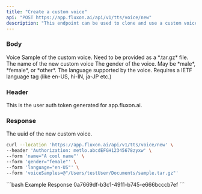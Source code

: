 ```yaml
---
title: "Create a custom voice"
api: "POST https://app.fluxon.ai/api/v1/tts/voice/new"
description: "This endpoint can be used to clone and use a custom voice"
---
```


### Body

<ParamField path="voiceSamples" type="file">
  Voice Sample of the custom voice. Need to be provided as a *.tar.gz* file.
</ParamField>

<ParamField path="name" type="string">
  The name of the new custom voice
</ParamField>

<ParamField path="gender" type="string">
  The gender of the voice. May be *male*, *female*, or *other*.
</ParamField>

<ParamField path="language" type="string">
  The language supported by the voice. Requires a IETF language tag (like en-US, hi-IN, ja-JP etc.)
</ParamField>

### Header

<ParamField header="Authorization" type="string">
  This is the user auth token generated for app.fluxon.ai.
</ParamField>

### Response

<ResponseField name="uuid" type="uuid">
  The uuid of the new custom voice.
</ResponseField>

<RequestExample>

```bash Example Request
curl --location 'https://app.fluxon.ai/api/v1/tts/voice/new' \
--header 'Authorization: metlo.abcdEFGH12345678zyxw' \
--form 'name="A cool name"' \
--form 'gender="female"' \
--form 'language="en-US"' \
--form 'voiceSamples=@"/Users/testUser/Documents/sample.tar.gz"'
```
</RequestExample>

<ResponseExample>
```bash Example Response
  0a7669df-b3c1-4911-b745-e666bcccb7ef
```
</ResponseExample>